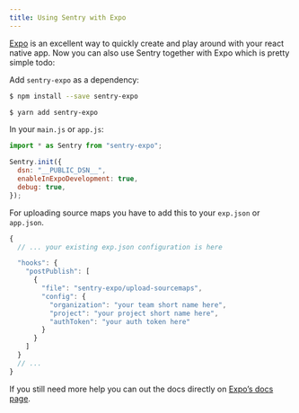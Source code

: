 ```yaml
---
title: Using Sentry with Expo
---
```


[Expo](https://expo.io/) is an excellent way to quickly create and play around with your react native app. Now you can also use Sentry together with Expo which is pretty simple todo:

Add `sentry-expo` as a dependency:

```bash {tabTitle:NPM}
$ npm install --save sentry-expo
```

```bash {tabTitle:Yarn}
$ yarn add sentry-expo
```

In your `main.js` or `app.js`:

```javascript
import * as Sentry from "sentry-expo";

Sentry.init({
  dsn: "__PUBLIC_DSN__",
  enableInExpoDevelopment: true,
  debug: true,
});
```

For uploading source maps you have to add this to your `exp.json` or `app.json`.

```javascript
{
  // ... your existing exp.json configuration is here

  "hooks": {
    "postPublish": [
      {
        "file": "sentry-expo/upload-sourcemaps",
        "config": {
          "organization": "your team short name here",
          "project": "your project short name here",
          "authToken": "your auth token here"
        }
      }
    ]
  }
  // ...
}
```

If you still need more help you can out the docs directly on [Expo’s docs page](https://docs.expo.io/versions/latest/guides/using-sentry/).
